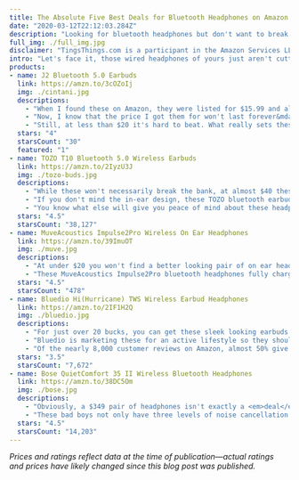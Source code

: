 ```yaml
---
title: The Absolute Five Best Deals for Bluetooth Headphones on Amazon for 2020
date: "2020-03-12T22:12:03.284Z"
description: "Looking for bluetooth headphones but don't want to break the bank? Check out these 10 deals now!"
full_img: ./full_img.jpg
disclaimer: "TingsThings.com is a participant in the Amazon Services LLC Associates Program, an affiliate advertising program designed to provide a means for sites to earn advertising fees by advertising and linking to Amazon.com."
intro: "Let's face it, those wired headphones of yours just aren't cutting it. Like, c'mon, it's 2020—let's get some wireless headphones in your life. I've done the searching for you and here are my top picks for affordable bluetooth headphones on Amazon."
products:
- name: J2 Bluetooth 5.0 Earbuds
  link: https://amzn.to/3cOZoIj
  img: ./cintani.jpg
  descriptions:
    - "When I found these on Amazon, they were listed for $15.99 and also had a $2 off coupon attached to it. At $13.99, this was BY FAR the best deal on a pair of bluetooth headphones I found."
    - "Now, I know that the price I got them for won't last forever&mdash;in fact, at the time of this writing, they're back up to $17.99&mdash;but Amazon is constantly adding coupons to random items so it's worth keeping an eye on this product to see if the price drops again."
    - "Still, at less than $20 it's hard to beat. What really sets these apart from the others is the LCD display in the case that lets you know how much juice you have left."
  stars: "4"
  starsCount: "30"
  featured: "1"
- name: TOZO T10 Bluetooth 5.0 Wireless Earbuds
  link: https://amzn.to/2IyzU3J
  img: ./tozo-buds.jpg
  descriptions:
    - "While these won't necessarily break the bank, at almost $40 these are one of the more pricier headphones on my list (well, until you get to the last item, lol)."
    - "If you don't mind the in-ear design, these TOZO bluetooth earbuds and charging case are absolutely fantastic for an active lifestyle. They claim they're waterproof up to 1 meter deep for 30 minutes! You may not be diving with these on but you'll have peace of mind knowing they'll withstand even your most intense sweat-dripping gym sessions."
    - "You know what else will give you peace of mind about these headphones? The over 25,000 five-star reviews! Like, what?!"
  stars: "4.5"
  starsCount: "38,127"
- name: MuveAcoustics Impulse2Pro Wireless On Ear Headphones
  link: https://amzn.to/39ImuOT
  img: ./muve.jpg
  descriptions:
    - "At under $20 you won't find a better looking pair of on ear headphones that fold for compact storage."
    - "These MuveAcoustics Impulse2Pro bluetooth headphones fully charge in 90 minutes and will last up to 15 hours—and if your battery does die, they've included a detachable auxiliary cable with an inline mic in case you need to make some calls."
  stars: "4.5"
  starsCount: "478"
- name: Bluedio Hi(Hurricane) TWS Wireless Earbud Headphones
  link: https://amzn.to/2IF1H2Q
  img: ./bluedio.jpg
  descriptions:
    - "For just over 20 bucks, you can get these sleek looking earbuds including the charging case."
    - "Bluedio is marketing these for an active lifestyle so they should work great for runners and for those of you who like to crank up the tunes at the gym. The battery should give you about five (5) hours of playing time while a fully charged case can give your headphones four (4) full charges."
    - "Of the nearly 8,000 customer reviews on Amazon, almost 50% give this a 5-star rating. So, if you're in the market for this particular style at a low price point, these might be perfect for you."
  stars: "3.5"
  starsCount: "7,672"
- name: Bose QuietComfort 35 II Wireless Bluetooth Headphones
  link: https://amzn.to/38DC5Om
  img: ./bose.jpg
  descriptions:
    - "Obviously, a $349 pair of headphones isn't exactly a <em>deal</em> but with over 11,000 five-star reviews I thought it was worth noting here."
    - "These bad boys not only have three levels of noise cancellation but they also are Amazon Alexa enabled. With a \"noise-rejecting dual-microphone system,\" Alexa should have no trouble hearing you when you're out and about."
  stars: "4.5"
  starsCount: "14,203"
---
```


*Prices and ratings reflect data at the time of publication—actual ratings and prices have likely changed since this blog post was published.*